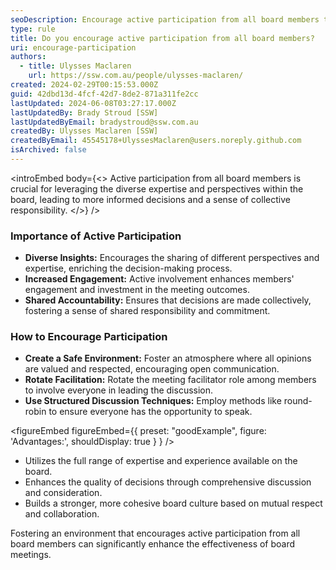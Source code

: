 ```yaml
---
seoDescription: Encourage active participation from all board members to leverage diverse expertise and perspectives, leading to more informed decisions and a sense of collective responsibility.
type: rule
title: Do you encourage active participation from all board members?
uri: encourage-participation
authors:
  - title: Ulysses Maclaren
    url: https://ssw.com.au/people/ulysses-maclaren/
created: 2024-02-29T00:15:53.000Z
guid: 42dbd13d-4fcf-42d7-8de2-871a311fe2cc
lastUpdated: 2024-06-08T03:27:17.000Z
lastUpdatedBy: Brady Stroud [SSW]
lastUpdatedByEmail: bradystroud@ssw.com.au
createdBy: Ulysses Maclaren [SSW]
createdByEmail: 45545178+UlyssesMaclaren@users.noreply.github.com
isArchived: false
---
```


<introEmbed
  body={<>
Active participation from all board members is crucial for leveraging the diverse expertise and perspectives within the board, leading to more informed decisions and a sense of collective responsibility.
  </>}
/>
### Importance of Active Participation

- **Diverse Insights:** Encourages the sharing of different perspectives and expertise, enriching the decision-making process.
- **Increased Engagement:** Active involvement enhances members' engagement and investment in the meeting outcomes.
- **Shared Accountability:** Ensures that decisions are made collectively, fostering a sense of shared responsibility and commitment.

### How to Encourage Participation

- **Create a Safe Environment:** Foster an atmosphere where all opinions are valued and respected, encouraging open communication.
- **Rotate Facilitation:** Rotate the meeting facilitator role among members to involve everyone in leading the discussion.
- **Use Structured Discussion Techniques:** Employ methods like round-robin to ensure everyone has the opportunity to speak.

<figureEmbed figureEmbed={{
  preset: "goodExample",
  figure: 'Advantages:',
  shouldDisplay: true
} } />


- Utilizes the full range of expertise and experience available on the board.
- Enhances the quality of decisions through comprehensive discussion and consideration.
- Builds a stronger, more cohesive board culture based on mutual respect and collaboration.

Fostering an environment that encourages active participation from all board members can significantly enhance the effectiveness of board meetings.
